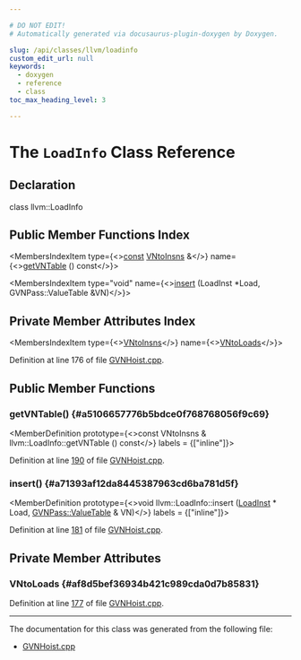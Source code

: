 ```yaml
---

# DO NOT EDIT!
# Automatically generated via docusaurus-plugin-doxygen by Doxygen.

slug: /api/classes/llvm/loadinfo
custom_edit_url: null
keywords:
  - doxygen
  - reference
  - class
toc_max_heading_level: 3

---
```





# The `LoadInfo` Class Reference

<DoxygenPage pluginConfig={pluginConfig}>



## Declaration

<CodeBlock>class llvm::LoadInfo</CodeBlock>

## Public Member Functions Index

<MembersIndex>

<MembersIndexItem
  type={<><a href="/docs/api/files/lib/lib/target/lib/target/aarch64/aarch64promoteconstant-cpp/#a90f8350fecae261c25be85d38b451bff">const</a> <a href="/docs/api/namespaces/llvm/#a56ff7c7c0a1a28379835df7aebfc8668">VNtoInsns</a> &amp;</>}
  name={<><a href="#a5106657776b5bdce0f768768056f9c69">getVNTable</a> () const</>}>
</MembersIndexItem>

<MembersIndexItem
  type="void"
  name={<><a href="#a71393af12da8445387963cd6ba781d5f">insert</a> (LoadInst &#42;Load, GVNPass::ValueTable &amp;VN)</>}>
</MembersIndexItem>

</MembersIndex>

## Private Member Attributes Index

<MembersIndex>

<MembersIndexItem
  type={<><a href="/docs/api/namespaces/llvm/#a56ff7c7c0a1a28379835df7aebfc8668">VNtoInsns</a></>}
  name={<><a href="#af8d5bef36934b421c989cda0d7b85831">VNtoLoads</a></>}>
</MembersIndexItem>

</MembersIndex>


Definition at line 176 of file <a href="/docs/api/files/lib/lib/transforms/lib/transforms/scalar/gvnhoist-cpp">GVNHoist.cpp</a>.

<SectionDefinition>

## Public Member Functions

### getVNTable() {#a5106657776b5bdce0f768768056f9c69}

<MemberDefinition
  prototype={<>const VNtoInsns &amp; llvm::LoadInfo::getVNTable () const</>}
  labels = {["inline"]}>

Definition at line <a href="/docs/api/files/lib/lib/transforms/lib/transforms/scalar/gvnhoist-cpp/#l00190">190</a> of file <a href="/docs/api/files/lib/lib/transforms/lib/transforms/scalar/gvnhoist-cpp">GVNHoist.cpp</a>.
</MemberDefinition>

### insert() {#a71393af12da8445387963cd6ba781d5f}

<MemberDefinition
  prototype={<>void llvm::LoadInfo::insert (<a href="/docs/api/classes/llvm/loadinst">LoadInst</a> &#42; Load, <a href="/docs/api/classes/llvm/gvnpass/valuetable">GVNPass::ValueTable</a> &amp; VN)</>}
  labels = {["inline"]}>

Definition at line <a href="/docs/api/files/lib/lib/transforms/lib/transforms/scalar/gvnhoist-cpp/#l00181">181</a> of file <a href="/docs/api/files/lib/lib/transforms/lib/transforms/scalar/gvnhoist-cpp">GVNHoist.cpp</a>.
</MemberDefinition>

</SectionDefinition>

<SectionDefinition>

## Private Member Attributes

### VNtoLoads {#af8d5bef36934b421c989cda0d7b85831}

<MemberDefinition
  prototype="VNtoInsns llvm::LoadInfo::VNtoLoads">

Definition at line <a href="/docs/api/files/lib/lib/transforms/lib/transforms/scalar/gvnhoist-cpp/#l00177">177</a> of file <a href="/docs/api/files/lib/lib/transforms/lib/transforms/scalar/gvnhoist-cpp">GVNHoist.cpp</a>.
</MemberDefinition>

</SectionDefinition>

<hr/>

The documentation for this class was generated from the following file:

<ul>
<li><a href="/docs/api/files/lib/lib/transforms/lib/transforms/scalar/gvnhoist-cpp">GVNHoist.cpp</a></li>
</ul>

</DoxygenPage>
